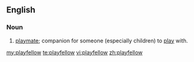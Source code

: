 ==English==

===Noun===
{{en-noun}}

# {{dated}} [[playmate]]; companion for someone (especially children) to [[play]] with.

[[my:playfellow]]
[[te:playfellow]]
[[vi:playfellow]]
[[zh:playfellow]]